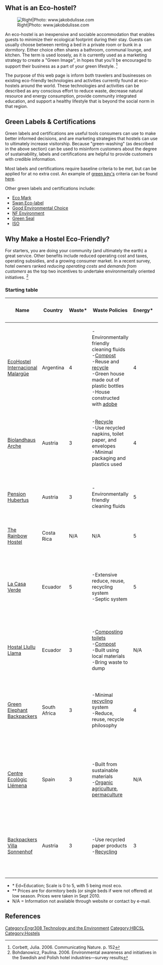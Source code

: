 ==What is an Eco-hostel?==

[[File:Incomappleux_2008_summer.jpg|thumb|Right|Photo: www.jakobdulisse.com]]

An eco-hostel is an inexpensive and sociable accommodation that enables guests to minimize their ecological footprint during their stay. Guests can usually choose between renting a bed in a private room or bunk in a dormitory. Either choice often shares a bathroom, communal lounge, and kitchen. The term is used loosely, as it is currently used as a marketing strategy to create a "Green Image", in hopes that you'll be encouraged to support their business as a part of your green lifestyle. <ref name="CommNat">Corbett, Julia. 2006. Communicating Nature. p. 152 </ref>


The purpose of this web page is inform both travelers and businesses on existing eco-friendly technologies and activities currently found at eco-hostels around the world. These technologies and activities can be described as any conscious effort to reduce waste, decrease natural resource and energy consumption, provide community integrated education, and support a healthy lifestyle that is beyond the social norm in that region.

==Green Labels & Certifications==

Green labels and certifications are useful tools consumers can use to make better informed decisions, and are marketing strategies that hostels can use to ultimately increase visitorship. Because "green-washing" (as described in the above section) can be used to misinform customers about the degree of sustainability, labels and certifications are helpful to provide customers with credible information.

Most labels and certifications require baseline criteria to be met, but can be applied for at no extra cost. An example of [http://www.green-key.org/ green key's] criteria can be found [http://www.kmvk.nl/cmslib/www.kmvk.nl/greenkeyorg/files/International_baseline_criteria_HOTELS_V1.2.doc here].

Other green labels and certifications include:
*[http://www.ecomark.jp/english/index.html Eco Mark]
*[http://okocimke.kvvm.hu/public_eng/?ppid=2430000 Swan Eco-label]
*[http://www.naturskyddsforeningen.se/in-english/Ecolabelling/ Good Environmental Choice]
*[http://www.marque-nf.com/pages.asp?ref=gp_reconnaitre_nf_nfenvironnement&Lang=English NF Environment]
*[http://www.greenseal.org/ Green Seal]
*[http://www.iso.org/iso/home.html ISO]

==Why Make a Hostel Eco-Friendly?==

For starters, you are doing your community (and ultimately the earth) a great service. Other benefits include reduced operating cost and taxes, operating subsidies, and a growing consumer market. In a recent survey, hotel owners ranked ''reducing operating costs'' and ''demands from customers'' as the top two incentives to undertake environmentally oriented initiatives. <ref name="EnvHostel">Bohdanowicz, Paulina. 2006. Environmental awareness and initiatives in the Swedish and Polish hotel industries—survey results </ref> 

===Starting table===
{| class="wikitable sortable"
|-
! Name	
! Country	
! Waste*
! Waste Policies
! Energy* 	
! Energy Policies	
! Water*	
! Water Policies
! Ed*
! Ed Programs
! Community Integration*
! Green Certifications/Labels
! Price**	
! Other Features
|-
| [http://www.hostelmalargue.net/cont/index_eng.php EcoHostel Internacional Malargüe]
| Argentina
| 4
| -Environmentally friendly cleaning fluids <br />
-[[Compost]] <br />
-Reuse and [[recycle]] <br />
-Green house made out of plastic bottles<br />
-House constructed with [[adobe]]<br />
|4
| -[http://www.appropedia.org/Solar_Photovoltaic_(PV)_Energy Solar] and [[wind energy]] 
| N/A
| N/A		
| 5
| -Signs and talks about water and energy consumption<br />
-Provide education on farming <br />
-Involved with projects in community <br />
-Spanish courses
| -Offer Bicycles
| [http://www.choique.com/cont/quienes_eng.php Choique]
|$11.50
| -Non-smoking
|-
| [http://www.bio.arche.hotel.at/ Biolandhaus Arche]	
| Austria	
| 3
| -[[Recycle]] <br />
-Use recycled napkins, toilet paper, and envelopes<br />
-Minimal packaging and plastics used 	
| 4
| -[http://www.appropedia.org/Solar_Water_Heating Solar water heating]	
| 4
| -Uses natural spring water
| 2
| -Healthy-living library
| -Trips to nearby organic farm, natural caves
| [http://www.biohotels.info/ Bio Hostels], [http://www.umweltzeichen.at/ Austrian Eco-Label]
|$64.00
| -Nature walks
|-
| [http://www.hubertus-pension.at/englisch/index.html Pension Hubertus]	
| Austria	
| 3
| -Environmentally friendly cleaning fluids 	
| 5
| -100% [[renewable energy]]	
| N/A
| N/A
| N/A
| N/A
| -Seasonal products available from local organic gardens
| [http://www.umweltzeichen.at/ Austrian Eco-Label]
|$45.00
| -Non-smoking <br />
-Public transportation available
|-
| [[The Rainbow Hostel]]
| Costa Rica
| N/A
| N/A
| 5
| -[http://www.appropedia.org/The_Rainbow_Hostel_solar_energy 100% Solar energy] 
| 5
| -[http://www.appropedia.org/The_Rainbow_Hostel_rainwater_catchment_system Rain water catchment]
| 4
| -Workshops
| -Peaceful social structure
| N/A
|$10.00
| -Just love, no violence
|-
| [http://www.lacasaverde.com.ec/index.html La Casa Verde]	
| Ecuador
| 5
| -Extensive reduce, reuse, recycling system <br />
-Septic system
| 5
| -Energy from hydro-electric dams <br />
-Use FCL bulbs <br />
-[http://www.appropedia.org/Solar_Water_Heating Solar water heating]
| N/A
| N/A
| 5
| -Own eco-policy <br />
-Literature on environmental deterioration in Ecuador <br />
-Knowledgeable staff 
| -Work with neighbors in community to be sustainable<br />
-Buy local produce
| N/A
|$17.00
| -Educational based hostel
|-
| [http://www.llullullama.com/ Hostal Llullu Llama]	
| Ecuador
| 3
| -[[Composting toilets]]<br />
-[[Compost]]<br />
-Built using local materials<br />
-Bring waste to dump
| N/A
| N/A	
| N/A
| N/A
| 5
| -Encourage volunteer projects including educating local primary school
| -Volunteer work with community
| N/A
|$18.00
| N/A
|-
| [http://www.greenelephant.co.za/ Green Elephant Backpackers]	
| South Africa
| 3
| -Minimal [[recycling]] system<br />
-Reduce, reuse, recycle philosophy	
| 4
| -[http://www.appropedia.org/Solar_Water_Heating Solar water heating] <br />
-Insulation<br />
-Natural lighting
| 4
| -Low flow shower heads<br />
-[http://www.appropedia.org/Rainwater_Catchment Rainwater catchment]<br />
-[[Greywater]] system
| 3
| -Environmental management plan that staff are committed to
| -Involved in numerous community program and charity organizations
| N/A
|$15.50
| -Offer many tips, information, and outsourced tours and activities
|-
| [http://www.cel.org.es/index_en.html Centre Ecològic Llémena]
| Spain	
| 3
| -Built from sustainable materials<br />
-[[Organic agriculture]], [[permaculture]]
| N/A
| N/	A
| 2
| -Natural waste water cleaning system<br />
-Natural spring water swimming pool
| N/A
| N/A
| -Shop with [[organic food]] and other organic products
| N/A
|$26.50
| -Mattresses are 100% natural latex, quilts of Merino wool <br />
-Yoga and tai-chi classes
|-
| [http://www.villa.ch/en-index.html Backpackers Villa Sonnenhof]	
| Austria	
| 3
| -Use recycled paper products
-[[Recycling]]
| 3
| -[http://www.appropedia.org/Solar_Water_Heating Solar water heating] <br />
-Strictly water powered electricity sources	
| 2
| -Water saving taps
| N/A
| N/A
| -Use and offer local products
| N/A
|$33.00
| -Easily accessibly by train
|-
|}
*<nowiki>*</nowiki> Ed=Education; Scale is 0 to 5, with 5 being most eco.
*<nowiki>**</nowiki> Prices are for dormitory beds (or single beds if were not offered) at low season. Prices were taken in Sept 2010.
*N/A = Information not available through website or contact by e-mail.

==References==
<small><references/></small>
									
[[Category:Engr308 Technology and the Environment]]
[[Category:HBCSL]]
[[Category:Hostels]]